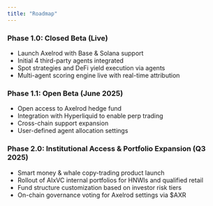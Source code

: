 ```yaml
---
title: "Roadmap"
---
```


### **Phase 1.0: Closed Beta (Live)**

- Launch Axelrod with Base & Solana support
- Initial 4 third-party agents integrated
- Spot strategies and DeFi yield execution via agents
- Multi-agent scoring engine live with real-time attribution

### **Phase 1.1: Open Beta (June 2025)**

- Open access to Axelrod hedge fund
- Integration with Hyperliquid to enable perp trading
- Cross-chain support expansion
- User-defined agent allocation settings

### **Phase 2.0: Institutional Access & Portfolio Expansion (Q3 2025)**

- Smart money & whale copy-trading product launch
- Rollout of AIxVC internal portfolios for HNWIs and qualified retail
- Fund structure customization based on investor risk tiers
- On-chain governance voting for Axelrod settings via \$AXR